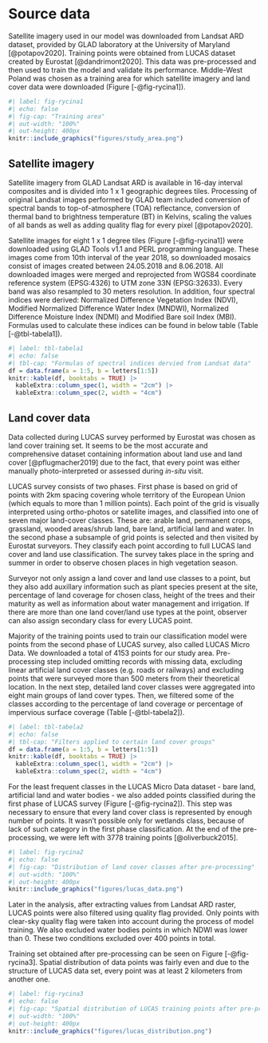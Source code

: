# Source data {#sec-data}

Satellite imagery used in our model was downloaded from Landsat ARD dataset, provided by GLAD laboratory at the University of Maryland [@potapov2020].
Training points were obtained from LUCAS dataset created by Eurostat [@dandrimont2020].
This data was pre-processed and then used to train the model and validate its performance.
Middle-West Poland was chosen as a training area for which satellite imagery and land cover data were downloaded (Figure [-@fig-rycina1]).

```r
#| label: fig-rycina1
#| echo: false
#| fig-cap: "Training area"
#| out-width: "100%"
#| out-height: 400px
knitr::include_graphics("figures/study_area.png")
```

## Satellite imagery {#sec-sat}

Satellite imagery from GLAD Landsat ARD is available in 16-day interval composites and is divided into 1 x 1 geographic degrees tiles.
Processing of original Landsat images performed by GLAD team included conversion of spectral bands to top-of-atmosphere (TOA) reflectance, conversion of thermal band to brightness temperature (BT) in Kelvins, scaling the values of all bands as well as adding quality flag for every pixel [@potapov2020].

Satellite images for eight 1 x 1 degree tiles (Figure [-@fig-rycina1]) were downloaded using GLAD Tools v1.1 and PERL programming language.
These images come from 10th interval of the year 2018, so downloaded mosaics consist of images created between 24.05.2018 and 8.06.2018.
All downloaded images were merged and reprojected from WGS84 coordinate reference system (EPSG:4326) to UTM zone 33N (EPSG:32633).
Every band was also resampled to 30 meters resolution.
In addition, four spectral indices were derived: Normalized Difference Vegetation Index (NDVI), Modified Normalized Difference Water Index (MNDWI), Normalized Difference Moisture Index (NDMI) and Modified Bare soil Index (MBI).
Formulas used to calculate these indices can be found in below table (Table [-@tbl-tabela1]).

```r
#| label: tbl-tabela1
#| echo: false
#| tbl-cap: "Formulas of spectral indices dervied from Landsat data"
df = data.frame(a = 1:5, b = letters[1:5])
knitr::kable(df, booktabs = TRUE) |> 
  kableExtra::column_spec(1, width = "2cm") |>  
  kableExtra::column_spec(2, width = "4cm")
```

## Land cover data {#sec-landcover}

Data collected during LUCAS survey performed by Eurostat was chosen as land cover training set.
It seems to be the most accurate and comprehensive dataset containing information about land use and land cover [@pflugmacher2019] due to the fact, that every point was either manually photo-interpreted or assessed during *in-situ* visit.

LUCAS survey consists of two phases.
First phase is based on grid of points with 2km spacing covering whole territory of the European Union (which equals to more than 1 million points).
Each point of the grid is visually interpreted using ortho-photos or satellite images, and classified into one of seven major land-cover classes.
These are: arable land, permanent crops, grassland, wooded areas/shrub land, bare land, artificial land and water.
In the second phase a subsample of grid points is selected and then visited by Eurostat surveyors.
They classify each point according to full LUCAS land cover and land use classification.
The survey takes place in the spring and summer in order to observe chosen places in high vegetation season.

Surveyor not only assign a land cover and land use classes to a point, but they also add auxillary information such as plant species present at the site, percentage of land coverage for chosen class, height of the trees and their maturity as well as information about water management and irrigation.
If there are more than one land cover/land use types at the point, observer can also assign secondary class for every LUCAS point.

Majority of the training points used to train our classification model were points from the second phase of LUCAS survey, also called LUCAS Micro Data.
We downloaded a total of 4153 points for our study area.
Pre-processing step included omitting records with missing data, excluding linear artificial land cover classes (e.g. roads or railways) and excluding points that were surveyed more than 500 meters from their theoretical location.
In the next step, detailed land cover classes were aggregated into eight main groups of land cover types.
Then, we filtered some of the classes according to the percentage of land coverage or percentage of impervious surface coverage (Table [-@tbl-tabela2]).

```r
#| label: tbl-tabela2
#| echo: false
#| tbl-cap: "Filters applied to certain land cover groups"
df = data.frame(a = 1:5, b = letters[1:5])
knitr::kable(df, booktabs = TRUE) |> 
  kableExtra::column_spec(1, width = "2cm") |>  
  kableExtra::column_spec(2, width = "4cm")
```

For the least frequent classes in the LUCAS Micro Data dataset - bare land, artificial land and water bodies - we also added points classified during the first phase of LUCAS survey (Figure [-@fig-rycina2]).
This step was necessary to ensure that every land cover class is represented by enough number of points.
It wasn't possible only for wetlands class, because of lack of such category in the first phase classification.
At the end of the pre-processing, we were left with 3778 training points [@oliverbuck2015].

```r
#| label: fig-rycina2
#| echo: false
#| fig-cap: "Distribution of land cover classes after pre-processing"
#| out-width: "100%"
#| out-height: 400px
knitr::include_graphics("figures/lucas_data.png")
```

Later in the analysis, after extracting values from Landsat ARD raster, LUCAS points were also filtered using quality flag provided.
Only points with clear-sky quality flag were taken into account during the process of model training.
We also excluded water bodies points in which NDWI was lower than 0.
These two conditions excluded over 400 points in total.

Training set obtained after pre-processing can be seen on Figure [-@fig-rycina3].
Spatial distribution of data points was fairly even and due to the structure of LUCAS data set, every point was at least 2 kilometers from another one.

```r
#| label: fig-rycina3
#| echo: false
#| fig-cap: "Spatial distribution of LUCAS training points after pre-processing"
#| out-width: "100%"
#| out-height: 400px
knitr::include_graphics("figures/lucas_distribution.png")
```
